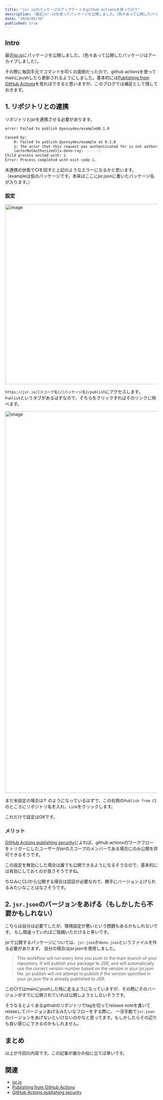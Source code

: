 ```yaml
---
title: "jsr.ioのパッケージのアップデートをgithub actionsを使って行う"
description: "最近jsr.ioを使ってパッケージを公開しました。（色々あって公開したパッケージはアーカイブしました）。その際に毎回手元でコマンドを叩くの面倒だったので、github actionsを使ってmainにpushしたら更新されるようにしたのでブログに残しておきます。"
date: "2024/03/30"
published: true
---
```


## Intro
最近[jsr.io](https://jsr.io/)にパッケージを公開しました。（色々あって公開したパッケージはアーカイブしました）。

その際に毎回手元でコマンドを叩くの面倒だったので、github actionsを使ってmainにpushしたら更新されるようにしました。基本的には[Publishing from GitHub Actions](https://jsr.io/docs/publishing-packages#publishing-from-github-actions)を見ればできると思いますが、このブログでは補足として残しておきます。

## 1. リポジトリとの連携

リポジトリとjsrを連携させる必要があります。

```bash
error: Failed to publish @yossydev/example@0.1.0

Caused by:
    0: Failed to publish @yossydev/example at 0.1.0
    1: The actor that this request was authenticated for is not authorized to access this resource.  
    (actorNotAuthorized)[x-deno-ray: ------]
Child process exited with: 1
Error: Process completed with exit code 1.
```

未連携の状態でCIを回すと上記のようなエラーになるかと思います。
（exampleは仮のパッケージです。本来はここにjsr.jsonに書いたパッケージ名が入ります。）

### 設定

<img width="592" alt="image" src="https://github.com/yossydev/blog/assets/87469023/15935504-763a-4841-8b48-ec68d23a4b09"/>

`https://jsr.io/[スコープ名]/[パッケージ名]/publish`にアクセスします。`Publish`というタブがあるはずなので、そちらをクリックすればそのリンクに飛べます。

<img width="1255" alt="image" src="https://github.com/yossydev/blog/assets/87469023/a9d7e927-b41a-40b3-8b11-0008087fdb3e"/>

まだ未設定の場合は↑ のようになっているはずで、この右側の`Publish from CI`のところにリポジトリ名を入れ、`Link`をクリックします。

これだけで設定はOKです。

### メリット

[GitHub Actions publishing security](https://jsr.io/docs/scopes#github-actions-publishing-security)によれば、github actionsのワークフローをトリガーにしたユーザーがjsrのスコープのメンバーである場合にのみ公開を許可できるそうです。

この設定を無効にした場合は誰でも公開できるようになるそうなので、基本的には有効にしておくのが良さそうですね。

ちなみにCLIから公開する場合は認証が必要なので、勝手にバージョン上げられるみたいなことはなさそうです。

## 2. `jsr.json`のバージョンをあげる（もしかしたら不要かもしれない）

こちらは自分は必要でしたが、環境設定が悪いという問題もあるかもしれないです。
もし間違っていればご指摘いただけると幸いです。

jsrで公開するパッケージについては、`jsr.json`か`deno.json`というファイルを作る必要があります。
自分の場合はjsr.jsonを使用しました。

> This workflow will run every time you push to the main branch of your repository. It will publish your package to JSR, and will automatically use the correct version number based on the version in your jsr.json file. jsr publish will not attempt to publish if the version specified in your jsr.json file is already published to JSR.

このCIではmainにpushした時に走るようになっていますが、その際にそのバージョンがすでに公開されていれば公開しようとしないそうです。

そうなるとよくあるgithubのリポジトリでtagを切ってrelease noteを書いてrelaseしてバージョンあげるみたいなフローをする際に、
一旦手動で`jsr.json`のバージョンをあげないといけないのかなと思ってます。もしかしたらその辺りも良い感じにできるのかもしれません。

## まとめ

以上が今回の内容です。この記事が誰かの役に立てば幸いです。

## 関連

- [jsr.io](https://jsr.io/) 
- [Publishing from GitHub Actions](https://jsr.io/docs/publishing-packages#publishing-from-github-actions)
- [GitHub Actions publishing security](https://jsr.io/docs/scopes#github-actions-publishing-security)
